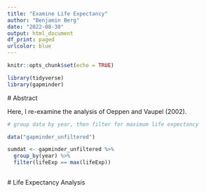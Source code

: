 ```yaml
---
title: "Examine Life Expectancy"
author: "Benjamin Berg"
date: "2022-08-30"
output: html_document
df_print: paged
urlcolor: blue
---
```


```r
knitr::opts_chunk$set(echo = TRUE)
```

```r
library(tidyverse)
library(gapminder)
```
 
  # Abstract

  Here, I re-examine the analysis of Oeppen and Vaupel (2002).
 
```r

# group data by year, then filter for maximum life expectancy

data("gapminder_unfiltered")

sumdat <- gapminder_unfiltered %>% 
  group_by(year) %>% 
  filter(lifeExp == max(lifeExp))
  
```
 

  # Life Expectancy Analysis